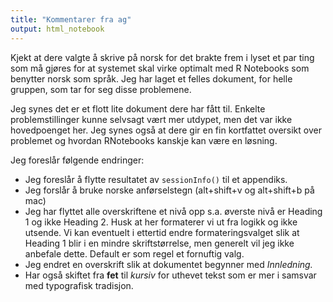 ```yaml
---
title: "Kommentarer fra ag"
output: html_notebook
---
```


Kjekt at dere valgte å skrive på norsk for det brakte frem i lyset et par ting som må gjøres for at systemet skal virke optimalt med R Notebooks som benytter norsk som språk.
Jeg har laget et felles dokument, for helle gruppen, som tar for seg disse problemene.

Jeg synes det er et flott lite dokument dere har fått til.
Enkelte problemstillinger kunne selvsagt vært mer utdypet, men det var ikke hovedpoenget her.
Jeg synes også at dere gir en fin kortfattet oversikt over problemet og hvordan RNotebooks kanskje kan være en løsning.

Jeg foreslår følgende endringer:

-   Jeg foreslår å flytte resultatet av `sessionInfo()` til et appendiks.
-   Jeg forslår å bruke norske anførselstegn (alt+shift+v og alt+shift+b på mac)
-   Jeg har flyttet alle overskriftene et nivå opp s.a. øverste nivå er Heading 1 og ikke Heading 2. Husk at her formaterer vi ut fra logikk og ikke utsende. Vi kan eventuelt i ettertid endre formateringsvalget slik at Heading 1 blir i en mindre skriftstørrelse, men generelt vil jeg ikke anbefale dette. Default er som regel et fornuftig valg.
-   Jeg endret en overskrift slik at dokumentet begynner med *Innledning.*
-   Har også skiftet fra **fet** til *kursiv* for uthevet tekst som er mer i samsvar med typografisk tradisjon.
